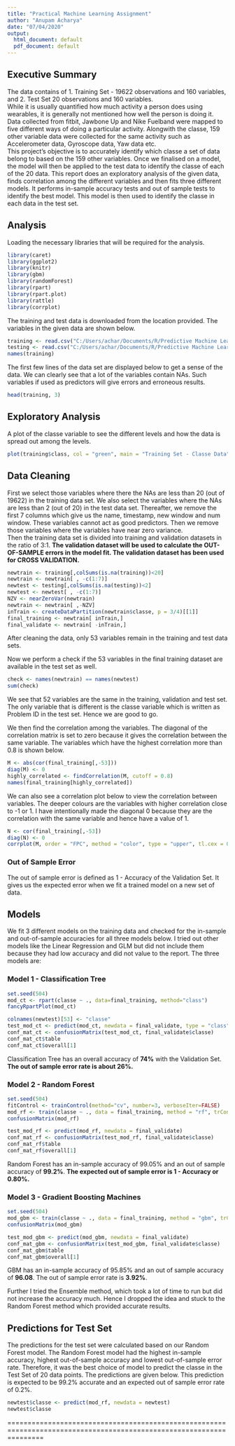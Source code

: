 ---
title: "Practical Machine Learning Assignment"
author: "Anupam Acharya"
date: "07/04/2020"
output:
  html_document: default
  pdf_document: default
---

## Executive Summary
The data contains of 1. Training Set - 19622 observations and 160 variables, and 2. Test Set 20 observations and 160 variables.  
While it is usually quantified how much activity a person does using wearables, it is generally not mentioned how well the person is doing it. Data collected from fitbit, Jawbone Up and Nike Fuelband were mapped to five different ways of doing a particular activity. Alongwith the classe, 159 other variable data were collected for the same activity such as Accelerometer data, Gyroscope data, Yaw data etc.  
This project's objective is to accurately identify which classe a set of data belong to based on the 159 other variables. Once we finalised on a model, the model will then be applied to the test data to identify the classe of each of the 20 data.
This report does an exploratory analysis of the given data, finds correlation among the different variables and then fits three different models. It performs in-sample accuracy tests and out of sample tests to identify the best model. This model is then used to identify the classe in each data in the test set.

## Analysis
Loading the necessary libraries that will be required for the analysis.
```{r libraries, warning=FALSE, echo = FALSE}
library(caret)
library(ggplot2)
library(knitr)
library(gbm)
library(randomForest)
library(rpart)
library(rpart.plot)
library(rattle)
library(corrplot)
```

The training and test data is downloaded from the location provided. The variables in the given data are shown below.  
```{r data_download, cache = TRUE}
training <- read.csv("C:/Users/achar/Documents/R/Predictive Machine Learning/pml-training.csv")
testing <- read.csv("C:/Users/achar/Documents/R/Predictive Machine Learning/pml-testing.csv")
names(training)
```  

The first few lines of the data set are displayed below to get a sense of the data. We can clearly see that a lot of the variables contain NAs. Such variables if used as predictors will give errors and erroneous results.  
```{r data_summary2, cache = TRUE}
head(training, 3)
```
## Exploratory Analysis
A plot of the classe variable to see the different levels and how the data is spread out among the levels.  
```{r plot, cache = TRUE}
plot(training$class, col = "green", main = "Training Set - Classe Data", xlab = "Classe Labels",  ylab = "Number of Observations")
```

## Data Cleaning
First we select those variables where there the NAs are less than 20 (out of 19622) in the training data set. We also select the variables where the NAs are less than 2 (out of 20) in the test data set. Thereafter, we remove the first 7 columns which give us the name, timestamp, new window and num window. These variables cannot act as good predictors. Then we remove those variables where the variables have near zero variance.  
Then the training data set is divided into training and validation datasets in the ratio of 3:1. **The validation dataset will be used to calculate the OUT-OF-SAMPLE errors in the model fit. The validation dataset has been used for CROSS VALIDATION.**   

```{r data_cleaning, cache = TRUE}
newtrain <- training[,colSums(is.na(training))<20]
newtrain <- newtrain[ , -c(1:7)]
newtest <- testing[,colSums(is.na(testing))<2]
newtest <- newtest[ , -c(1:7)]
NZV <- nearZeroVar(newtrain)
newtrain <- newtrain[ ,-NZV]
inTrain <- createDataPartition(newtrain$classe, p = 3/4)[[1]]
final_training <- newtrain[ inTrain,]
final_validate <- newtrain[ -inTrain,]
```
After cleaning the data, only 53 variables remain in the training and test data sets.  

Now we perform a check if the 53 variables in the final training dataset are available in the test set as well.  
```{r check, cache = FALSE}
check <- names(newtrain) == names(newtest)
sum(check)
```
We see that 52 variables are the same in the training, validation and test set. The only variable that is different is the classe variable which is written as Problem ID in the test set. Hence we are good to go.     

We then find the correlation among the variables. The diagonal of the correlation matrix is set to zero because it gives the correlation between the same variable. The variables which have the highest correlation more than 0.8 is shown below.  
```{r correlation, cache = TRUE}
M <- abs(cor(final_training[,-53]))
diag(M) <- 0
highly_correlated <- findCorrelation(M, cutoff = 0.8)
names(final_training[highly_correlated])
```

We can also see a correlation plot below to view the correlation between variables. The deeper colours are the variables with higher correlation close to -1 or 1. I have intentionally made the diagonal 0 because they are the correlation with the same variable and hence have a value of 1.  
```{r plot2, cache = TRUE}
N <- cor(final_training[,-53])
diag(N) <- 0
corrplot(M, order = "FPC", method = "color", type = "upper", tl.cex = 0.8, tl.col = rgb(0, 0, 0))
```

### Out of Sample Error  
The out of sample error is defined as 1 - Accuracy of the Validation Set. It gives us the expected error when we fit a trained model on a new set of data.


## Models   
We fit 3 different models on the training data and checked for the in-sample and out-of-sample accuracies for all three models below. I tried out other models like the Linear Regression and GLM but did not include them because they had low accuracy and did not value to the report. The three models are:    

### Model 1 - Classification Tree
```{r ct, cache = TRUE}
set.seed(504)
mod_ct <- rpart(classe ~ ., data=final_training, method="class")
fancyRpartPlot(mod_ct)

colnames(newtest)[53] <- "classe"
test_mod_ct <- predict(mod_ct, newdata = final_validate, type = "class")
conf_mat_ct <- confusionMatrix(test_mod_ct, final_validate$classe)
conf_mat_ct$table
conf_mat_ct$overall[1]
```
Classification Tree has an overall accuracy of **74%** with the Validation Set. **The out of sample error rate is about 26%.**

### Model 2 - Random Forest
```{r rf, cache = TRUE}
set.seed(504)
fitControl <- trainControl(method="cv", number=3, verboseIter=FALSE)
mod_rf <- train(classe ~ ., data = final_training, method = "rf", trControl = fitControl)
confusionMatrix(mod_rf)

test_mod_rf <- predict(mod_rf, newdata = final_validate)
conf_mat_rf <- confusionMatrix(test_mod_rf, final_validate$classe)
conf_mat_rf$table
conf_mat_rf$overall[1]
```  
Random Forest has an in-sample accuracy of 99.05% and an out of sample accuracy of **99.2%**. **The expected out of sample error is 1 - Accuracy or 0.80%.**  


### Model 3 - Gradient Boosting Machines
```{r gbm, cache = TRUE}
set.seed(504)
mod_gbm <- train(classe ~ ., data = final_training, method = "gbm", trControl = fitControl, verbose = FALSE)
confusionMatrix(mod_gbm)

test_mod_gbm <- predict(mod_gbm, newdata = final_validate)
conf_mat_gbm <- confusionMatrix(test_mod_gbm, final_validate$classe)
conf_mat_gbm$table
conf_mat_gbm$overall[1]
```  
GBM has an in-sample accuracy of 95.85% and an out of sample accuracy of **96.08**. The out of sample error rate is **3.92%**.   

Further I tried the Ensemble method, which took a lot of time to run but did not increase the accuracy much. Hence I dropped the idea and stuck to the Random Forest method which provided accurate results.  

## Predictions for Test Set
The predictions for the test set were calculated based on our Random Forest model. The Random Forest model had the highest in-sample accuracy, highest out-of-sample accuracy and lowest out-of-sample error rate. Therefore, it was the best choice of model to predict the classe in the Test Set of 20 data points. The predictions are given below. This prediction is expected to be 99.2% accurate and an expected out of sample error rate of 0.2%.   
 
```{r prediction, cache = TRUE}
newtest$classe <- predict(mod_rf, newdata = newtest)
newtest$classe
```

=====================================================================================================================